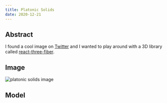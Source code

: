 ```yaml
---
title: Platonic Solids
date: 2020-12-21
---
```



## Abstract

I found a cool image on [Twitter](https://twitter.com/archillect/status/1146096264599277569) and I wanted to play around with a 3D library called [react-three-fiber](https://github.com/pmndrs/react-three-fiber).

## Image

![platonic solids image](./platonic-solids.jpg)

## Model

<PlatonicSolids />
